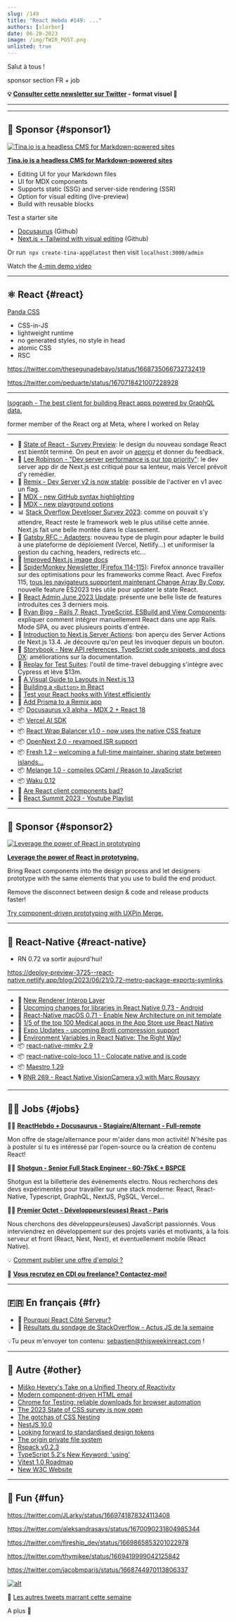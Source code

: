 ```yaml
---
slug: /149
title: "React Hebdo #149: ..."
authors: [slorber]
date: 06-20-2023
image: /img/TWIR_POST.png
unlisted: true
---
```


Salut à tous !

sponsor section FR + job

<Todo />

<!-- truncate -->

**💡 [Consulter cette newsletter sur Twitter](https://slo.im/thread) - format visuel 🎨**

---


<Support />

---

## 💸 Sponsor {#sponsor1}

[![Tina.io is a headless CMS for Markdown-powered sites](/emails/issues/140/tinacms.jpg)](https://tina.io/?utm_source=newsletter&utm_term=this-week-in-react)

**[Tina.io is a headless CMS for Markdown-powered sites](https://tina.io/?utm_source=newsletter&utm_term=this-week-in-react)**

- Editing UI for your Markdown files
- UI for MDX components
- Supports static (SSG) and server-side rendering (SSR)
- Option for visual editing (live-preview)
- Build with reusable blocks

Test a starter site

- [Docusaurus](https://github.com/tinacms/tinasaurus) (Github)
- [Next.js + Tailwind with visual editing](https://github.com/tinacms/tina-cloud-starter) (Github)

Or run  `npx create-tina-app@latest` then visit `localhost:3000/admin`

Watch the [4-min demo video](https://www.youtube.com/watch?v=zRkeKSZjlyw)

---

## ⚛️ React {#react}

[Panda CSS](https://panda-css.com/)

- CSS-in-JS
- lightweight runtime
- no generated styles, no style in head
- atomic CSS
- RSC

https://twitter.com/thesegunadebayo/status/1668735066732732419

https://twitter.com/peduarte/status/1670718421007228928

---

[Isograph - The best client for building React apps powered by GraphQL data.](https://isograph.substack.com/p/introducing-isograph)

former member of the React org at Meta, where I worked on Relay

---

- 👀 [State of React - Survey Preview](https://github.com/Devographics/surveys/issues/85#issuecomment-1586439053): le design du nouveau sondage React est bientôt terminé. On peut en avoir un [aperçu](https://survey.devographics.com/en-US/survey/state-of-react/2023) et donner du feedback.
- 👀 [Lee Robinson - "Dev server performance is our top priority"](https://twitter.com/leeerob/status/1671260151347830784): le dev server app dir de Next.js est critiqué pour sa lenteur, mais Vercel prévoit d'y remédier.
- 👀 [Remix - Dev Server v2 is now stable](https://twitter.com/pcattori/status/1669828506044203008): possible de l'activer en v1 avec un flag.
- 👀 [MDX - new GitHub syntax highlighting](https://twitter.com/wooorm/status/1671159366085672968)
- 👀 [MDX - new playground options](https://twitter.com/sebastienlorber/status/1669332176431894533)
- 📊 [Stack Overflow Developer Survey 2023](https://survey.stackoverflow.co/2023/): comme on pouvait s'y attendre, React reste le framework web le plus utilisé cette année. Next.js fait une belle montée dans le classement.
- 💬 [Gatsby RFC - Adapters](https://github.com/gatsbyjs/gatsby/discussions/38231): nouveau type de plugin pour adapter le build à une plateforme de déploiement (Vercel, Netlify...) et uniformiser la gestion du caching, headers, redirects etc...
- 📖 [Improved Next.js image docs](https://twitter.com/leeerob/status/1670815761508581376)
- 📜 [SpiderMonkey Newsletter (Firefox 114-115)](https://spidermonkey.dev/blog/2023/06/09/newsletter-firefox-114-115.html): Firefox annonce travailler sur des optimisations pour les frameworks comme React. Avec Firefox 115, [tous les navigateurs supportent maintenant Change Array By Copy](https://twitter.com/sebastienlorber/status/1671166785738133505), nouvelle feature ES2023 très utile pour updater le state React.
- 📜 [React Admin June 2023 Update](https://marmelab.com/blog/2023/06/13/react-admin-june-2023-update.html): présente une belle liste de features introduites ces 3 derniers mois.
- 📜 [Ryan Bigg - Rails 7, React, TypeScript, ESBuild and View Components](https://ryanbigg.com/2023/06/rails-7-react-typescript-setup): expliquer comment intégrer manuellement React dans une app Rails. Mode SPA, ou avec plusieurs points d'entrée.
- 📜 [Introduction to Next.js Server Actions](https://makerkit.dev/blog/tutorials/nextjs-server-actions): bon aperçu des Server Actions de Next.js 13.4. Je découvre qu'on peut les invoquer depuis un bouton.
- 📜 [Storybook - New API references, TypeScript code snippets, and docs DX](https://storybook.js.org/blog/docs-updates/): améliorations sur la documentation.
- 📜 [Replay for Test Suites](https://blog.replay.io/replay-for-test-suites): l'outil de time-travel debugging s'intègre avec Cypress et lève $13m.
- 📜 [A Visual Guide to Layouts in Next.js 13](https://www.builder.io/blog/layouts-in-nextjs-13-visual)
- 📜 [Building a `<Button>` in React](https://catjam.fi/articles/ultimate-button-component)
- 📜 [Test your React hooks with Vitest efficiently](https://mayashavin.com/articles/test-react-hooks-with-vitest)
- 📜 [Add Prisma to a Remix app](https://www.jacobparis.com/content/remix-prisma)
- 📦 [Docusaurus v3 alpha - MDX 2 + React 18](https://twitter.com/docusaurus/status/1669370649326895105)
- 📦 [Vercel AI SDK](https://vercel.com/blog/introducing-the-vercel-ai-sdk)
- 📦 [React Wrap Balancer v1.0 - now uses the native CSS feature](https://twitter.com/shuding_/status/1669602326481387522)
- 📦 [OpenNext 2.0 - revamped ISR support](https://twitter.com/fanjiewang/status/1670941900302368768)
- 📦 [Fresh 1.2 – welcoming a full-time maintainer, sharing state between islands...](https://deno.com/blog/fresh-1.2)
- 📦 [Melange 1.0 - compiles OCaml / Reason to JavaScript](https://buttondown.email/anmonteiro/archive/melange-hits-v10/)
- 📦 [Waku 0.12](https://twitter.com/dai_shi/status/1670650381762961408)
- 🎥 [Are React client components bad?](https://www.youtube.com/watch?v=6jM_0wDOw4g)
- 🎥 [React Summit 2023 - Youtube Playlist](https://www.youtube.com/playlist?list=PLNBNS7NRGKME880lcYdw9QwkCiDYQFgCK)

<SubscribeFormEmbed placement="middle" />

---

## 💸 Sponsor {#sponsor2}

[![Leverage the power of React in prototyping](/emails/issues/149/uxpin.png)](https://www.uxpin.com/merge/developers?utm_source=partnerships&utm_medium=partner&utm_campaign=thisweekinreact_newsletter_merge_for_devs_05_23)

**[Leverage the power of React in prototyping.](https://www.uxpin.com/merge/developers?utm_source=partnerships&utm_medium=partner&utm_campaign=thisweekinreact_newsletter_merge_for_devs_05_23)**

Bring React components into the design process and let designers prototype with the same elements that you use to build the end product.

Remove the disconnect between design & code and release products faster!

[Try component-driven prototyping with UXPin Merge.](https://www.uxpin.com/merge/developers?utm_source=partnerships&utm_medium=partner&utm_campaign=thisweekinreact_newsletter_merge_for_devs_05_23)

---

## 📱 React-Native {#react-native}

- RN 0.72 va sortir aujourd'hui!

https://deploy-preview-3725--react-native.netlify.app/blog/2023/06/21/0.72-metro-package-exports-symlinks

---

- 💬 [New Renderer Interop Layer](https://twitter.com/cortinico/status/1671089178107363329)
- 💬 [Upcoming changes for libraries in React Native 0.73 - Android](https://github.com/react-native-community/discussions-and-proposals/issues/671)
- 👀 [React-Native macOS 0.71 - Enable New Architecture on init template](https://github.com/microsoft/react-native-macos/pull/1853)
- 👀 [1/5 of the top 100 Medical apps in the App Store use React Native](https://twitter.com/Baconbrix/status/1671171049336221697)
- 👀 [Expo Updates - upcoming Brotli compression support](https://twitter.com/JI/status/1671368239463690240)
- 📜 [Environment Variables in React Native: The Right Way!](https://elazizi.com/posts/environment-variables-in-react-native-the-right-way/)
- 📦 [react-native-mmkv 2.9](https://twitter.com/mrousavy/status/1671127232113266689)
- 📦 [react-native-colo-loco 1.1 - Colocate native and js code](https://twitter.com/jamonholmgren/status/1671009094545846273)
- 📦 [Maestro 1.29](https://twitter.com/mobile__dev/status/1670940310460043266)
- 🎙️ [RNR 269 - React Native VisionCamera v3 with Marc Rousavy](https://reactnativeradio.com/episodes/rnr-269-react-native-visioncamera-v3-with-marc-rousavy)

---

## 🧑‍💻 Jobs {#jobs}

🧑‍💼 [**ReactHebdo + Docusaurus - Stagiaire/Alternant - Full-remote**](https://gist.github.com/slorber/2f98ba706718d95590242aff6fedf955)

Mon offre de stage/alternance pour m'aider dans mon activité! N'hésite pas à postuler si tu es intéressé par l'open-source ou la création de contenu React!

🧑‍💼 [**Shotgun - Senior Full Stack Engineer - 60-75k€ + BSPCE**](https://shotgun.teamtailor.com/jobs/1981578-senior-full-stack-engineer)

Shotgun est la billetterie des évènements electro. Nous recherchons des devs expérimentés pour travailler sur une stack moderne: React, React-Native, Typescript, GraphQL, NextJS, PgSQL, Vercel...

🧑‍💼 [**Premier Octet - Développeurs(euses) React - Paris**](https://www.premieroctet.com/jobs)

Nous cherchons des développeurs(euses) JavaScript passionnés. Vous interviendrez en développement sur des projets variés et motivants, à la fois serveur et front (React, Nest, Next), et éventuellement mobile (React Native).

💡 [Comment publier une offre d'emploi ?](https://thisweekinreact.com/fr/sponsor)

🏢 **[Vous recrutez en CDI ou freelance? Contactez-moi!](https://qq4ph6n1rk0.typeform.com/to/qjSZ38dQ#email={{subscriber.email_address}})**

---

## 🇫🇷 En français {#fr}

- 🎥 [Pourquoi React Côté Serveur?](https://www.youtube.com/watch?v=Muv47j75_Cw)
- 🎥 [Résultats du sondage de StackOverflow - Actus JS de la semaine](https://www.youtube.com/watch?v=HU5MajsGago)

💡Tu peux m'envoyer ton contenu: [sebastien@thisweekinreact.com](mailto:sebastien@thisweekinreact.com?subject=Contenu%20en%20fran%C3%A7ais) !

<Todo />

---

## 🔀 Autre {#other}

- [Miško Hevery's Take on a Unified Theory of Reactivity](https://www.builder.io/blog/unified-reactivity-theory)
- [Modern component-driven HTML email](https://fullystacked.net/posts/modern-component-driven-email/)
- [Chrome for Testing: reliable downloads for browser automation](https://developer.chrome.com/blog/chrome-for-testing/)
- [The 2023 State of CSS survey is now open](https://dev.to/sachagreif/the-2023-state-of-css-survey-is-now-open-18bk)
- [The gotchas of CSS Nesting](https://kilianvalkhof.com/2023/css-html/the-gotchas-of-css-nesting/)
- [NestJS 10.0](https://trilon.io/blog/nestjs-10-is-now-available)
- [Looking forward to standardised design tokens](https://fullystacked.net/posts/design-tokens/)
- [The origin private file system](https://web.dev/origin-private-file-system/)
- [Rspack v0.2.3](https://twitter.com/rspack_dev/status/1671035874770038784)
- [TypeScript 5.2's New Keyword: 'using'](https://www.totaltypescript.com/typescript-5-2-new-keyword-using)
- [Vitest 1.0 Roadmap](https://twitter.com/sheremet_va/status/1669740155391864833)
- [New W3C Website](https://www.w3.org/blog/2023/new-w3c-website-deployed/)

---

## 🤭 Fun {#fun}

https://twitter.com/JLarky/status/1669741878324113408

https://twitter.com/aleksandrasays/status/1670090231804985344

https://twitter.com/fireship_dev/status/1669865853201022978

https://twitter.com/thymikee/status/1669419999042125842

https://twitter.com/jacobmparis/status/1668744970113806337

<Todo />

[![alt](/emails/issues/122/meme.jpg)](https://twitter.com/TODOTODOTODOTODOTODOTODOTODOTODOTODOTODO)

🤣 [Les autres tweets marrant cette semaine](https://twitter.com/TODOTODOTODOTODOTODOTODOTODOTODOTODOTODO)

A plus 👋
